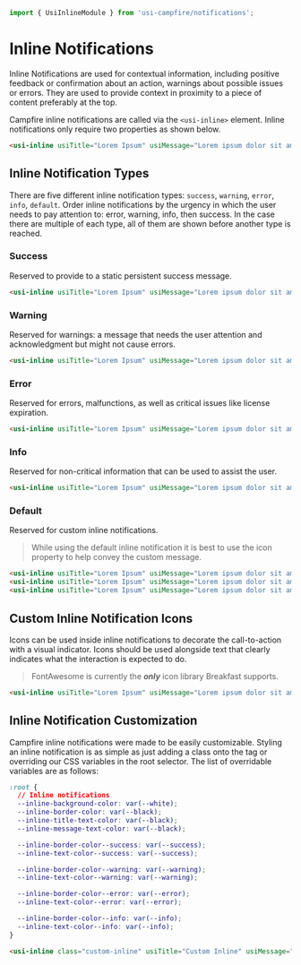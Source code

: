 ```ts
import { UsiInlineModule } from 'usi-campfire/notifications';
```

# Inline Notifications
Inline Notifications are used for contextual information, including positive feedback or confirmation about an action,
warnings about possible issues or errors. They are used to provide context in proximity to a piece of content
preferably at the top.

Campfire inline notifications are called via the `<usi-inline>` element. Inline notifications only require two properties as
shown below.

```html
<usi-inline usiTitle="Lorem Ipsum" usiMessage="Lorem ipsum dolor sit amet"></usi-inline>
```

## Inline Notification Types
There are five different inline notification types: `success`, `warning`, `error`, `info`, `default`. Order inline
notifications by the urgency in which the user needs to pay attention to: error, warning, info, then success. In the
case there are multiple of each type, all of them are shown before another type is reached.

### Success
Reserved to provide to a static persistent success message.

```html
<usi-inline usiTitle="Lorem Ipsum" usiMessage="Lorem ipsum dolor sit amet" usiType="success"></usi-inline>
```

### Warning
Reserved for warnings: a message that needs the user attention and acknowledgment but might not cause errors.

```html
<usi-inline usiTitle="Lorem Ipsum" usiMessage="Lorem ipsum dolor sit amet" usiType="warning"></usi-inline>
```

### Error
Reserved for errors, malfunctions, as well as critical issues like license expiration.

```html
<usi-inline usiTitle="Lorem Ipsum" usiMessage="Lorem ipsum dolor sit amet" usiType="error"></usi-inline>
```

### Info
Reserved for non-critical information that can be used to assist the user.

```html
<usi-inline usiTitle="Lorem Ipsum" usiMessage="Lorem ipsum dolor sit amet" usiType="info"></usi-inline>
```

### Default
Reserved for custom inline notifications.

> While using the default inline notification it is best to use the icon property to help convey the custom message.

```html
<usi-inline usiTitle="Lorem Ipsum" usiMessage="Lorem ipsum dolor sit amet"></usi-inline>
<usi-inline usiTitle="Lorem Ipsum" usiMessage="Lorem ipsum dolor sit amet" usiIcon="alien"></usi-inline>
<usi-inline usiTitle="Lorem Ipsum" usiMessage="Lorem ipsum dolor sit amet" usiType="default"></usi-inline>
```

## Custom Inline Notification Icons
Icons can be used inside inline notifications to decorate the call-to-action with a visual indicator. Icons should be
used alongside text that clearly indicates what the interaction is expected to do.

> FontAwesome is currently the ***only*** icon library Breakfast supports.

```html
<usi-inline usiTitle="Lorem Ipsum" usiMessage="Lorem ipsum dolor sit amet" usiIcon="alien"></usi-inline>
```

## Inline Notification Customization
Campfire inline notifications were made to be easily customizable. Styling an inline notification is as simple as just adding
a class onto the tag or overriding our CSS variables in the root selector. The list of overridable variables are as
follows:

```css
:root {
  // Inline notifications
  --inline-background-color: var(--white);
  --inline-border-color: var(--black);
  --inline-title-text-color: var(--black);
  --inline-message-text-color: var(--black);

  --inline-border-color--success: var(--success);
  --inline-text-color--success: var(--success);

  --inline-border-color--warning: var(--warning);
  --inline-text-color--warning: var(--warning);

  --inline-border-color--error: var(--error);
  --inline-text-color--error: var(--error);

  --inline-border-color--info: var(--info);
  --inline-text-color--info: var(--info);
}
```

```html
<usi-inline class="custom-inline" usiTitle="Custom Inline" usiMessage="Lorem ipsum dolor sit amet" usiType="success"></usi-inline>
```
